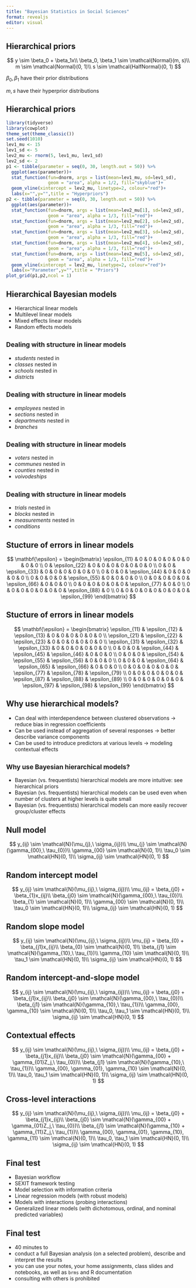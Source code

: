 ```yaml
---
title: "Bayesian Statistics in Social Sciences"
format: revealjs
editor: visual
---
```


## Hierarchical priors

$$
y \sim \beta_0 + \beta_1x\\
\beta_0, \beta_1 \sim \mathcal{Normal}(m, s)\\
m \sim \mathcal{Normal}(0, 1)\\
s \sim \mathcal{HalfNormal}(0, 1)
$$

$\beta_0, \beta_1$ have their prior distributions

$m, s$ have their hyperprior distributions

## Hierarchical priors

```r
library(tidyverse)
library(cowplot)
theme_set(theme_classic())
set.seed(1010)
lev1_mu <- 15
lev1_sd <- 5
lev2_mu <- rnorm(5, lev1_mu, lev1_sd)
lev2_sd <- 2
p1 <- tibble(parameter = seq(0, 30, length.out = 50)) %>% 
  ggplot(aes(parameter))+
  stat_function(fun=dnorm, args = list(mean=lev1_mu, sd=lev1_sd), 
                geom = "area", alpha = 1/2, fill="skyblue")+
  geom_vline(xintercept = lev2_mu, linetype=2, colour="red")+
  labs(x="",y="",title = "Hyperpriors")
p2 <- tibble(parameter = seq(0, 30, length.out = 50)) %>% 
  ggplot(aes(parameter))+
  stat_function(fun=dnorm, args = list(mean=lev2_mu[1], sd=lev2_sd), 
                geom = "area", alpha = 1/3, fill="red")+
  stat_function(fun=dnorm, args = list(mean=lev2_mu[2], sd=lev2_sd), 
                geom = "area", alpha = 1/3, fill="red")+
  stat_function(fun=dnorm, args = list(mean=lev2_mu[3], sd=lev2_sd), 
                geom = "area", alpha = 1/3, fill="red")+
  stat_function(fun=dnorm, args = list(mean=lev2_mu[4], sd=lev2_sd), 
                geom = "area", alpha = 1/3, fill="red")+
  stat_function(fun=dnorm, args = list(mean=lev2_mu[5], sd=lev2_sd), 
                geom = "area", alpha = 1/3, fill="red")+
  geom_vline(xintercept = lev2_mu, linetype=2, colour="red")+
  labs(x="Parameter",y="",title = "Priors")
plot_grid(p1,p2,ncol = 1)
```

## Hierarchical Bayesian models

- Hierarchical linear models
- Multilevel linear models
- Mixed effects linear models
- Random effects models

## <small>Dealing with structure in linear models</small> 

- *students* nested in
- *classes* nested in
- *schools* nested in 
- *districts*

## <small>Dealing with structure in linear models</small>

- *employees* nested in
- *sections* nested in
- *departments* nested in 
- *branches*

## <small>Dealing with structure in linear models</small> 

- *voters* nested in
- *communes* nested in
- *counties* nested in 
- *voivodeships*

## <small>Dealing with structure in linear models</small> 

- *trials* nested in
- *blocks* nested in
- *measurements* nested in 
- *conditions*

## Stucture of errors in linear models

$$
\mathbf{\epsilon} = \begin{bmatrix}
\epsilon_{11} & 0 & 0 & 0 & 0 & 0 & 0 & 0 & 0 \\
0 & \epsilon_{22} & 0 & 0 & 0 & 0 & 0 & 0 & 0 \\
0 & 0 & \epsilon_{33} & 0 & 0 & 0 & 0 & 0 & 0 \\
0 & 0 & 0 & \epsilon_{44} & 0 & 0 & 0 & 0 & 0 \\
0 & 0 & 0 & 0 & \epsilon_{55} & 0 & 0 & 0 & 0 \\
0 & 0 & 0 & 0 & 0 & \epsilon_{66} & 0 & 0 & 0 \\
0 & 0 & 0 & 0 & 0 & 0 & \epsilon_{77} & 0 & 0 \\
0 & 0 & 0 & 0 & 0 & 0 & 0 & \epsilon_{88} & 0 \\
0 & 0 & 0 & 0 & 0 & 0 & 0 & 0 & \epsilon_{99} 
\end{bmatrix}
$$

## Stucture of errors in linear models

$$
\mathbf{\epsilon} = \begin{bmatrix}
\epsilon_{11} & \epsilon_{12} & \epsilon_{13} & 0 & 0 & 0 & 0 & 0 & 0 \\
\epsilon_{21} & \epsilon_{22} & \epsilon_{23} & 0 & 0 & 0 & 0 & 0 & 0 \\
\epsilon_{31} & \epsilon_{32} & \epsilon_{33} & 0 & 0 & 0 & 0 & 0 & 0 \\
0 & 0 & 0 & \epsilon_{44} & \epsilon_{45} & \epsilon_{46} & 0 & 0 & 0 \\
0 & 0 & 0 & \epsilon_{54} & \epsilon_{55} & \epsilon_{56} & 0 & 0 & 0 \\
0 & 0 & 0 & \epsilon_{64} & \epsilon_{65} & \epsilon_{66} & 0 & 0 & 0 \\
0 & 0 & 0 & 0 & 0 & 0 & \epsilon_{77} & \epsilon_{78} & \epsilon_{79} \\
0 & 0 & 0 & 0 & 0 & 0 & \epsilon_{87} & \epsilon_{88} & \epsilon_{89} \\
0 & 0 & 0 & 0 & 0 & 0 & \epsilon_{97} & \epsilon_{98} & \epsilon_{99} 
\end{bmatrix}
$$

## Why use hierarchical models?

- Can deal with interdependence between clustered observations -> reduce bias in regression coefficients
- Can be used instead of aggregation of several responses -> better describe variance components
- Can be used to introduce predictors at various levels -> modeling contextual effects

## <small>Why use Bayesian hierarchical models?</small>

- Bayesian (vs. frequentists) hierarchical models are more intuitive: see hierarchical priors
- Bayesian (vs. frequentists) hierarchical models can be used even when number of clusters at higher levels is quite small
- Bayesian (vs. frequentists) hierarchical models can more easily recover group/cluster effects

## Null model

$$
y_{ij} \sim \mathcal{N}(\mu_{j},\ \sigma_{ij})\\
\mu_{j} \sim \mathcal{N}(\gamma_{00},\ \tau_{0})\\
\gamma_{00} \sim \mathcal{N}(0, 1)\\
\tau_0 \sim \mathcal{HN}(0, 1)\\
\sigma_{ij} \sim \mathcal{HN}(0, 1)
$$

## Random intercept model

$$
y_{ij} \sim \mathcal{N}(\mu_{ij},\ \sigma_{ij})\\
\mu_{ij} = \beta_{j0} + \beta_{1}x_{ij}\\
\beta_{j0} \sim \mathcal{N}(\gamma_{00},\ \tau_{0})\\
\beta_{1} \sim \mathcal{N}(0, 1)\\
\gamma_{00} \sim \mathcal{N}(0, 1)\\
\tau_0 \sim \mathcal{HN}(0, 1)\\
\sigma_{ij} \sim \mathcal{HN}(0, 1)
$$

## Random slope model

$$
y_{ij} \sim \mathcal{N}(\mu_{ij},\ \sigma_{ij})\\
\mu_{ij} = \beta_{0} + \beta_{j1}x_{ij}\\
\beta_{0} \sim \mathcal{N}(0, 1)\\
\beta_{j1} \sim \mathcal{N}(\gamma_{10},\ \tau_{1})\\
\gamma_{10} \sim \mathcal{N}(0, 1)\\
\tau_1 \sim \mathcal{HN}(0, 1)\\
\sigma_{ij} \sim \mathcal{HN}(0, 1)
$$

## Random intercept-and-slope model

$$
y_{ij} \sim \mathcal{N}(\mu_{ij},\ \sigma_{ij})\\
\mu_{ij} = \beta_{j0} + \beta_{j1}x_{ij}\\
\beta_{j0} \sim \mathcal{N}(\gamma_{00},\ \tau_{0})\\
\beta_{j1} \sim \mathcal{N}(\gamma_{10},\ \tau_{1})\\
\gamma_{00}, \gamma_{10}  \sim \mathcal{N}(0, 1)\\
\tau_0, \tau_1 \sim \mathcal{HN}(0, 1)\\
\sigma_{ij} \sim \mathcal{HN}(0, 1)
$$

## Contextual effects

$$
y_{ij} \sim \mathcal{N}(\mu_{ij},\ \sigma_{ij})\\
\mu_{ij} = \beta_{j0} + \beta_{j1}x_{ij}\\
\beta_{j0} \sim \mathcal{N}(\gamma_{00} + \gamma_{01}Z_j,\ \tau_{0})\\
\beta_{j1} \sim \mathcal{N}(\gamma_{10},\ \tau_{1})\\
\gamma_{00}, \gamma_{01}, \gamma_{10} \sim \mathcal{N}(0, 1)\\
\tau_0, \tau_1 \sim \mathcal{HN}(0, 1)\\
\sigma_{ij} \sim \mathcal{HN}(0, 1)
$$

## Cross-level interactions

$$
y_{ij} \sim \mathcal{N}(\mu_{ij},\ \sigma_{ij})\\
\mu_{ij} = \beta_{j0} + \beta_{j1}x_{ij}\\
\beta_{j0} \sim \mathcal{N}(\gamma_{00} + \gamma_{01}Z_j,\ \tau_{0})\\
\beta_{j1} \sim \mathcal{N}(\gamma_{10} + \gamma_{11}Z_j,\ \tau_{1})\\
\gamma_{00}, \gamma_{01}, \gamma_{10}, \gamma_{11} \sim \mathcal{N}(0, 1)\\
\tau_0, \tau_1 \sim \mathcal{HN}(0, 1)\\
\sigma_{ij} \sim \mathcal{HN}(0, 1)
$$

## Final test

- Bayesian workflow
- SEXIT framework testing
- Model selection with information criteria
- Linear regression models (with robust models)
- Models with interactions (probing interactions)
- Generalized linear models (with dichotomous, ordinal, and nominal predicted variables)

## Final test

- 40 minutes to
- conduct a full Bayesian analysis (on a selected problem), describe and interpret the results
- you can use your notes, your home assignments, class slides and notebooks, as well as `brms` and R documentation
- consulting with others is prohibited

